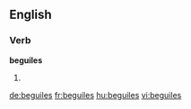 
==English==

===Verb===
'''beguiles'''

# {{en-third-person singular of|beguile}}

[[de:beguiles]]
[[fr:beguiles]]
[[hu:beguiles]]
[[vi:beguiles]]